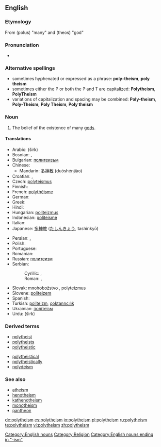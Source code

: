 {{wikipedia|Polytheism}}
{{wikiquote}}

==English==
===Etymology===
From {{AGr.}} '''{{polytonic|[[πολύς]]}}''' (polus) "many" and '''{{polytonic|[[θεός]]}}''' (theos) "god"

===Pronunciation===
* {{IPA|/pɒli'θi'ĭz'əm}}

===Alternative spellings===
*sometimes hyphenated or expressed as a phrase: '''poly-theism''', '''poly theism'''
*sometimes either the P or both the P and T are capitalized: '''Polytheism''', '''PolyTheism'''
*variations of capitalization and spacing may be combined: '''Poly-theism''', '''Poly-Theism''', '''Poly Theism''', '''Poly theism'''

===Noun===
{{en-noun}}

# The belief of the existence of many [[god]]s.

====Translations====
{{trans-top|belief of existence of many gods}}
* Arabic: {{Arab|[[شرك|شِرْك]]}} (širk)
* Bosnian: {{t-|bs|politeizam|m}}, {{t|bs|mnogoboštvo|n}}
* Bulgarian: [[политеизъм]] {{m}}
* Chinese:
** Mandarin: [[多神教]] (duōshénjiào)
* Croatian: {{t-|hr|politeizam|m}}, {{t|hr|mnogoboštvo|n}}
* Czech: [[polyteismus]] {{m}}
* Finnish: {{t-|fi|polyteismi}}
* French: [[polythéisme]] {{m}}
* German: {{t+|de|Polytheismus|m}}
* Greek: {{t+|el|πολυθεϊσμός|m|sc=Grek}}
* Hindi: {{t+|hi|बहुदेववाद|sc=Deva|xs=Hindi}}
* Hungarian: [[politeizmus]]
* Indonesian: [[politeisme]]
* Italian: {{t+|it|politeismo}}
* Japanese: [[多神教]] ([[たしんきょう]], tashinkyō)
{{trans-mid}}
* Persian: {{fa-Arab|[[چندخدایی]]}}, {{fa-Arab|[[شرک]]}}
* Polish: {{t-|pl|politeizm|m}}
* Portuguese: {{t+|pt|politeísmo|m}}
* Romanian: {{t-|ro|politeism}}
* Russian: [[политеизм]] {{IPAchar|(polytɛízm)}} {{m}}
* Serbian:
*: Cyrillic: {{t-|sr|политеизам|m|sc=Cyrl}}, {{t|sr|многобоштво|n|sc=Cyrl}}
*: Roman: {{t-|sr|politeizam|m}}, {{t|sr|mnogoboštvo|n}}
* Slovak: [[mnohobožstvo]] {{n}}, [[polyteizmus]] {{m}}
* Slovene: [[politeizem]] {{m}}
* Spanish: {{t+|es|politeísmo|m}}
* Turkish: [[politeizm]], [[çoktanrıcılık]]
* Ukrainian: [[політеїзм]] {{m}}
* Urdu: {{ur-Arab|[[شرک]]}} (širk)
{{trans-bottom}}

===Derived terms===
{{top2}}
* [[polytheist]]
* [[polytheists]]
* [[polytheistic]]
{{mid2}}
* [[polytheistical]]
* [[polytheistically]]
* [[polydeism]]
{{bottom}}

===See also===
* [[atheism]]
* [[henotheism]]
* [[kathenotheism]]
* [[monotheism]]
* [[pantheon]]

[[Category:English nouns]]
[[Category:Religion]]
[[Category:English nouns ending in "-ism"]]

[[de:polytheism]]
[[es:polytheism]]
[[io:polytheism]]
[[pl:polytheism]]
[[ru:polytheism]]
[[te:polytheism]]
[[vi:polytheism]]
[[zh:polytheism]]